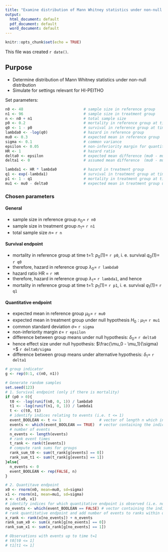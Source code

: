 ```yaml
---
title: "Examine distribution of Mann Whitney statistics under non-null distribution"
output:
  html_document: default
  pdf_document: default
  word_document: default
---
```


```r
knitr::opts_chunk$set(echo = TRUE)
```


This file was created `r date()`.

## Purpose
- Determine distribution of Mann Whitney statistics under non-null distribution
- Simulate for settings relevant for HI-PEITHO

Set parameters:
```r
n0 <- 48                           # sample size in reference group
n1 <- 96                           # sample size in treatment group
n <- n0 + n1                       # total sample size
p0 <- 0.2                          # mortality in reference group at time t=1
q0 <- 1 - p0                       # survival in reference group at time t=1
lambda0 <- -log(q0)                # hazard in reference group
mu0 <- 0.3                         # expected mean in reference group
sigma <- 0.1                       # common variance
epsilon <- 0.05                    # non-inferiority margin for quantitative endpoint
HR <- 1                            # hazard ratio
delta0 <- epsilon                  # expected mean difference (mu0 - mu1) under alternative null hypothesis H0
delta1 <- 0                        # assumed mean difference  (mu0 - mu1) under alternative hypothesis H1

lambda1 <- HR * lambda0            # hazard in treatment group
q1 <- exp(-lambda1)                # survival in treatment group at time t=1
p1 <- 1 - q1                       # mortality in treatment group at time t=1
mu1 <- mu0 - delta0                # expected mean in treatment group unter (non-inferiority) null hypothesis H0
```

### Chosen parameters
#### General
- sample size in reference group $n_0 =$ `r n0`
- sample size in treatment group $n_1 =$ `r n1`
- total sample size  $n =$ `r n`

#### Survival endpoint
- mortality in reference group at time t=1: $p_0(1) =$ `r p0`, i. e. survival $q_0(1)=$ `r q0`
- therefore, hazard in reference group $\lambda_0 =$ `r lambda0`
- hazard ratio HR = `r HR`
- therefore, hazard in reference group $\lambda_1 =$ `r lambda1`, and hence
- mortality in reference group at time t=1: $p_1(1) =$ `r p1`, i. e. survival $q_1(1)=$ `r q1`

#### Quantitative endpoint
- expected mean in reference group $\mu_0 =$ `r mu0 `
- expected mean in treatment group under null hypothesis $H_0: \mu_1 =$ `r mu1 `
- common standard deviation $\sigma =$ `r sigma `
- non-inferiority margin $\varepsilon =$ `r epsilon `
- difference between group means under null hypothesis:  $\delta_0 =$ `r delta0 `
- hence effect size under null hypothesis: $\frac{\mu_0 - \mu_1}{\sigma} =$ `r delta0/sigma `
- difference between group means under alternative hypothesis:  $\delta_1 =$ `r delta1 `


```r
# group indicator
g <- rep(0:1, c(n0, n1))

# Generate random samples
set.seed(123)
# 1. Survival endpoint (only if there is mortality)
if (p0 > 0){
  t0 <- -log(runif(n0, 0, 1)) / lambda0
  t1 <- -log(runif(n1, 0, 1)) / lambda1
  t <- c(t0, t1)
  # identify indices relating to events (i.e. t <= 1)
  event_BOOLEAN <- t <= 1                 # vector of length n which indicates (TRUE/FALSE) whether events has occured up to time t=1
  events <- which(event_BOOLEAN == TRUE)  # vector containing the indices j of t for which t[j] <= 1 (length = # events)
  # number of events
  n_events <- length(events)
  # rank event times
  t_rank <- rank(t[events])
  # compute rank sums for groups
  rank_sum_t0 <- sum(t_rank[g[events] == 0])
  rank_sum_t1 <- sum(t_rank[g[events] == 1])
}else{
  n_events <- 0
  event_BOOLEAN <- rep(FALSE, n)
}

# 2. Quantitave endpoint
x0 <- rnorm(n0, mean=mu0, sd=sigma)
x1 <- rnorm(n1, mean=mu1, sd=sigma)
x <- c(x0, x1)
# identify indices for which quantitative endpoint is observed (i.e. no terminal event)
no_events <- which(event_BOOLEAN == FALSE) # vector containing the indices j of X for which t[j] > 1, i.e. quantitative endpoint is observed
# rank quantitative endpoint and add number of events to ranks within observable x-values
x_rank <- rank(x[no_events]) + n_events
rank_sum_x0 <- sum(x_rank[g[no_events] == 0])
rank_sum_x1 <- sum(x_rank[g[no_events] == 1])

# Observations with events up to time t=1
# t0[t0 <= 1]
# t1[t1 <= 1]

```

